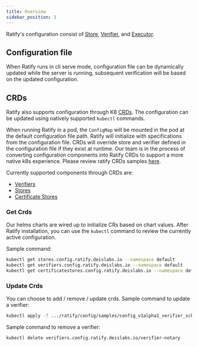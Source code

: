 ```yaml
---
title: Overview 
sidebar_position: 3
---
```


Ratify's configuration consist of [Store](./reference/store.md), [Verifier](./reference/verifier.md),
and [Executor](./reference/executor.md). 

## Configuration file
When Ratify runs in cli serve mode, configuration file can be dynamically updated while the server is running, subsequent verification will be based on the updated configuration.

## CRDs
Ratify also supports configuration through K8 [CRDs](https://kubernetes.io/docs/concepts/extend-kubernetes/api-extension/custom-resources/). The configuration can be updated using natively supported `kubectl` commands.

When running Ratify in a pod, the `ConfigMap` will be mounted in the pod at the default configuration file path. Ratify will initialize with specifications from the configuration file. CRDs will override store and verifier defined in the configuration file if they exist at runtime. Our team is in the process of converting configuration components into Ratify CRDs to support a more native k8s experience. Please review ratify CRDs samples [here](https://github.com/deislabs/ratify/tree/main/config/samples).

Currently supported components through CRDs are:

- [Verifiers](./reference/verifier.md)
- [Stores](./reference/store.md)
- [Certificate Stores](./reference/crds/certificate-stores.md)

### Get Crds
Our helms charts are wired up to initialize CRs based on chart values. 
After Ratify installation, you can use the `kubectl` command to review the currently active configuration.

Sample command:
```bash
kubectl get stores.config.ratify.deislabs.io --namespace default
kubectl get verifiers.config.ratify.deislabs.io --namespace default
kubectl get certificatestores.config.ratify.deislabs.io --namespace default
```
### Update Crds
You can choose to add / remove / update crds. 
Sample command to update a verifier:

```bash
kubectl apply -f .../ratify/config/samples/config_v1alpha1_verifier_schemavalidator.yaml
```
Sample command to remove a verifier:
```bash
kubectl delete verifiers.config.ratify.deislabs.io/verifier-notary 
```